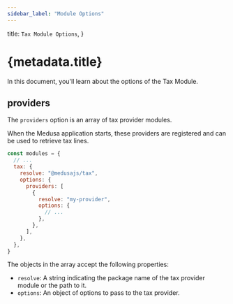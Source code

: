 ```yaml
---
sidebar_label: "Module Options"
---
```



  title: `Tax Module Options`,
}

# {metadata.title}

In this document, you'll learn about the options of the Tax Module.

## providers

The `providers` option is an array of tax provider modules.

When the Medusa application starts, these providers are registered and can be used to retrieve tax lines.

```js title="medusa-config.js"
const modules = {
  // ...
  tax: {
    resolve: "@medusajs/tax",
    options: {
      providers: [
        {
          resolve: "my-provider",
          options: {
            // ...
          },
        },
      ],
    },
  },
}
```

The objects in the array accept the following properties:

- `resolve`: A string indicating the package name of the tax provider module or the path to it.
- `options`: An object of options to pass to the tax provider.
